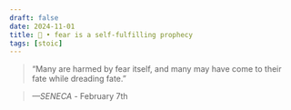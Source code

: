 ```yaml
---
draft: false 
date: 2024-11-01
title: 🗿 • fear is a self-fulfilling prophecy
tags: [stoic]
---
```


>  “Many are harmed by fear itself, and many may have come to their fate while dreading fate.”

> *—SENECA* - February 7th